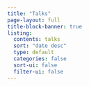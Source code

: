 ```yaml
---
title: "Talks"
page-layout: full
title-block-banner: true
listing:
  contents: talks
  sort: "date desc"
  type: default
  categories: false
  sort-ui: false
  filter-ui: false
---
```

